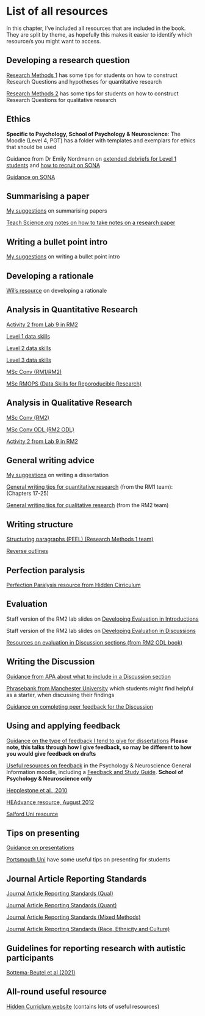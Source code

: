 # List of all resources {#appendix_b}

In this chapter, I've included all resources that are included in the book. They are split by theme, as hopefully this makes it easier to identify which resource/s you might want to access. 

## Developing a research question

[Research Methods 1](https://bartlettje.github.io/RM1_Resources/intro-rationale.html#present-the-research-question-and-hypothesis) has some tips for students on how to construct Research Questions and hypotheses for quantitative research

[Research Methods 2](https://wtoivo.github.io/RM2-ODL-quali-book/qualitative-report.html?q=research%20ques#developing-a-research-question) has some tips for students on how to construct Research Questions for qualitative research

## Ethics

**Specific to Psychology, School of Psychology & Neuroscience**: The Moodle (Level 4, PGT) has a folder with templates and exemplars for ethics that should be used

Guidance from Dr Emily Nordmann on [extended debriefs for Level 1 students](https://gla-my.sharepoint.com/:w:/g/personal/ashley_robertson_glasgow_ac_uk/EUSN-v4byCtGut-nlQeYqQQBwg8oTSElTx0NbAe98SZ_tw?e=2YZNvP) and [how to recruit on SONA](https://sway.cloud.microsoft/7OlDu5WmOmFjqDki?ref=Link&loc=play)

[Guidance on SONA](https://gla-my.sharepoint.com/:b:/g/personal/ashley_robertson_glasgow_ac_uk/EaSibUgmSh1IpgvFOpf3kBoBH7fD4NiT29yNVP0fvblWYA?e=ZtuuEg)

## Summarising a paper

[My suggestions](https://gla-my.sharepoint.com/:w:/g/personal/ashley_robertson_glasgow_ac_uk/EeJ0BD6jBxpPqnh4Qdfsu-sB6QIS0hng8LFe1AMx9AP_ow?e=hJLrOP) on summarising papers

[Teach Science.org notes on how to take notes on a research paper](https://teachpsychscience.org/index.php/a-guide-and-template-for-taking-notes-on-research/815/communicating-science/)

## Writing a bullet point intro

[My suggestions](https://gla-my.sharepoint.com/:w:/g/personal/ashley_robertson_glasgow_ac_uk/EQXjzrHXEi5Fn_j_vqSYMk8BPqPqgMzNwBoPSZSvuvMd5w?e=k7i4GS) on writing a bullet point intro

## Developing a rationale

[Wil's resource](https://gla-my.sharepoint.com/:w:/g/personal/ashley_robertson_glasgow_ac_uk/EXHOBRvN14dLoThMX6zBEd0B7dxgXh3t7zcUhc5H7CSOjw?e=HeDnPs) on developing a rationale

## Analysis in Quantitative Research

[Activity 2 from Lab 9 in RM2](https://wtoivo.github.io/RM2-F2F-quali-book/labs.html#lab-9-activity-2-going-deeper-in-your-analysis)

[Level 1 data skills](https://psyteachr.github.io/data-skills-v2/)

[Level 2 data skills](https://psyteachr.github.io/analysis-v2/)

[Level 3 data skills](https://psyteachr.github.io/stat-models-v1/)

[MSc Conv (RM1/RM2)](https://psyteachr.github.io/quant-fun-v2/)

[MSc RMOPS (Data Skills for Reporoducible Research)](https://psyteachr.github.io/reprores-v3/)

## Analysis in Qualitative Research

[MSc Conv (RM2)](https://wtoivo.github.io/RM2-F2F-quali-book/index.html)

[MSc Conv ODL (RM2 ODL)](https://wtoivo.github.io/RM2-ODL-quali-book/index.html)

[Activity 2 from Lab 9 in RM2](https://wtoivo.github.io/RM2-F2F-quali-book/labs.html#lab-9-activity-2-going-deeper-in-your-analysis)

## General writing advice

[My suggestions](https://gla-my.sharepoint.com/:w:/g/personal/ashley_robertson_glasgow_ac_uk/EbwPxiMzqMBDqJ0cEwkwLhoBqpcaSxzpf3K-VG1YePhHSg?e=cpfho9) on writing a dissertation

[General writing tips for quantitative research](https://bartlettje.github.io/RM1_Resources/Resources.html) (from the RM1 team): (Chapters 17-25)

[General writing tips for qualitative research](https://wtoivo.github.io/RM2-ODL-quali-book/academic-writing.html) (from the RM2 team)

## Writing structure

[Structuring paragraphs (PEEL) (Research Methods 1 team)](https://bartlettje.github.io/RM1_Resources/academic-writing.html?q=peel#paragraph-structur)

[Reverse outlines](https://explorationsofstyle.com/2011/02/09/reverse-outlines/)

## Perfection paralysis

[Perfection Paralysis resource from Hidden Cirriculum](https://hiddencurriculum.ca/wp-content/uploads/articulate_uploads/perfection-paralysis/index.html#/lessons/hAZjtzG_2XP4B6Quwveg8YvAI2zRrlqi)

## Evaluation

Staff version of the RM2 lab slides on [Developing Evaluation in Introductions](https://gla-my.sharepoint.com/:p:/g/personal/ashley_robertson_glasgow_ac_uk/EXaejOFk4LhArFCk51SrtD8B8Y8Y05vjENf9k1Y7WfDPWA?e=yxNt5y)

Staff version of the RM2 lab slides on [Developing Evaluation in Discussions](https://gla-my.sharepoint.com/:p:/g/personal/ashley_robertson_glasgow_ac_uk/Eb-chzz3EvJIoBK5TA5SVPABtu8PhcfmV91U9FaehaGhFg?e=6UBAyc)

[Resources on evaluation in Discussion sections (from RM2 ODL book)](https://wtoivo.github.io/RM2-ODL-quali-book/academic-writing.html#evaluation-in-discussions)

## Writing the Discussion

[Guidance from APA about what to include in a Discussion section](https://www.apa.org/gradpsych/2006/01/findings)

[Phrasebank from Manchester University](https://www.phrasebank.manchester.ac.uk/discussing-findings/) which students might find helpful as a starter, when discussing their findings

[Guidance on completing peer feedback for the Discussion](https://gla-my.sharepoint.com/:w:/g/personal/ashley_robertson_glasgow_ac_uk/EVXw3yeJ3VdAnCDio29Mwl0B0m0FrkMGAtf85XJQIG4tYA?e=5QVmlB)

## Using and applying feedback

[Guidance on the type of feedback I tend to give for dissertations](https://gla-my.sharepoint.com/:w:/g/personal/ashley_robertson_glasgow_ac_uk/Ead4D1hp_7FOi4TlUVQA_O4B9dZcvARaCYuyIWtw3uO0MA?e=K2rR0W) **Please note, this talks through how I give feedback, so may be different to how you would give feedback on drafts**

[Useful resources on feedback](https://moodle.gla.ac.uk/course/view.php?id=4529&section=5) in the Psychology & Neuroscience General Information moodle, including a [Feedback and Study Guide](https://moodle.gla.ac.uk/mod/book/view.php?id=1076576). **School of Psychology & Neuroscience only**

[Hepplestone et al., 2010](https://s3.eu-west-2.amazonaws.com/assets.creode.advancehe-document-manager/documents/hea/private/tfa_student_guide_1568036746.pdf)

[HEAdvance resource, August 2012](https://s3.eu-west-2.amazonaws.com/assets.creode.advancehe-document-manager/documents/hea/private/resources/10_feedback_resources_for_your_students2_1568036613.pdf)

[Salford Uni resource](https://www.salford.ac.uk/sites/default/files/2019-12/Making-the-Most-of-Feedback.pdf)

## Tips on presenting

[Guidance on presentations](https://gla-my.sharepoint.com/:w:/g/personal/ashley_robertson_glasgow_ac_uk/EQh-1I7HCsBGkpcK6WmxPUUB_7JmqoRw1LINLhLWATig6w?e=2AYZfm)

[Portsmouth Uni](https://www.port.ac.uk/student-life/help-and-advice/study-skills/speaking-skills-and-presentations) have some useful tips on presenting for students

## Journal Article Reporting Standards

[Journal Article Reporting Standards (Qual)](https://apastyle.apa.org/jars/qualitative)

[Journal Article Reporting Standards (Quant)](https://apastyle.apa.org/jars/quantitative)

[Journal Article Reporting Standards (Mixed Methods)](https://apastyle.apa.org/jars/mixed-methods)

[Journal Article Reporting Standards (Race, Ethnicity and Culture)](https://apastyle.apa.org/jars/race-ethnicity-culture)

## Guidelines for reporting research with autistic participants

[Bottema-Beutel et al (2021)](https://www.ncbi.nlm.nih.gov/pmc/articles/PMC8992888/)

## All-round useful resource

[Hidden Curriclum website](https://hiddencurriculum.ca/) (contains lots of useful resources)
